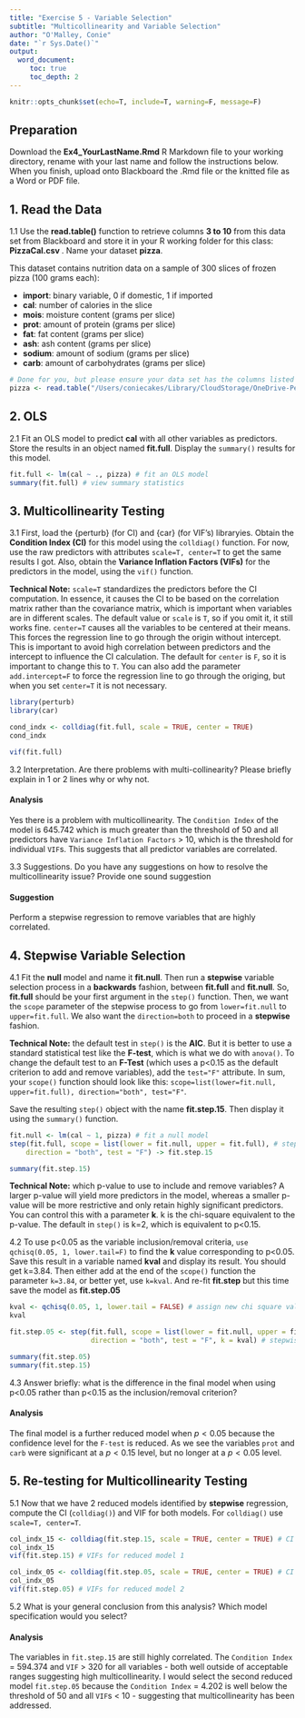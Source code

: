 ---
title: "Exercise 5 - Variable Selection"
subtitle: "Multicollinearity and Variable Selection"
author: "O'Malley, Conie"
date: "`r Sys.Date()`"
output: 
  word_document:
     toc: true
     toc_depth: 2
---

```{r global_options, include=FALSE}
knitr::opts_chunk$set(echo=T, include=T, warning=F, message=F)
```

## Preparation 

Download the **Ex4_YourLastName.Rmd** R Markdown file to your working directory, rename with your last name and follow the instructions below. When you finish, upload onto Blackboard the .Rmd file or the knitted file as a Word or PDF file.

## 1. Read the Data

1.1 Use the **read.table()** function to retrieve columns **3 to 10** from this data set from Blackboard and store it in your R working folder for this class: **PizzaCal.csv **. Name your dataset **pizza**.

This dataset contains nutrition data on a sample of 300 slices of frozen pizza (100 grams each):

- **import**: binary variable, 0 if domestic, 1 if imported
- **cal**: number of calories in the slice
- **mois**: moisture content (grams per slice)
- **prot**: amount of protein (grams per slice)
- **fat**: fat content (grams per slice)
- **ash**: ash content (grams per slice)
- **sodium**: amount of sodium (grams per slice)
- **carb**: amount of carbohydrates (grams per slice)

```{r prep}
# Done for you, but please ensure your data set has the columns listed below
pizza <- read.table("/Users/coniecakes/Library/CloudStorage/OneDrive-Personal/001. Documents - Main/023. Programming Tools/R Studio/PredictiveAnalytics/R_Exercises/PizzaCal.csv", header=TRUE, sep=",")[,3:10]
```

## 2. OLS

2.1 Fit an OLS model to predict **cal** with all other variables as predictors. Store the results in an object named **fit.full**. Display the `summary()` results for this model.

```{r} 
fit.full <- lm(cal ~ ., pizza) # fit an OLS model
summary(fit.full) # view summary statistics
```

## 3. Multicollinearity Testing

3.1 First, load the {perturb} (for CI) and {car} (for VIF's) libraryies. Obtain the **Condition Index (CI)** for this model using the `colldiag()` function. For now, use the raw predictors with attributes `scale=T, center=T` to get the same results I got. Also, obtain the **Variance Inflation Factors (VIFs)** for the predictors in the model, using the `vif()` function. 

**Technical Note:** `scale=T` standardizes the predictors before the CI computation. In essence, it causes the CI to be based on the correlation matrix rather than the covariance matrix, which is important when variables are in different scales. The default value or `scale` is `T`, so if you omit it, it still works fine. `center=T` causes all the variables to be centered at their means. This forces the regression line to go through the origin without intercept. This is important to avoid high correlation between predictors and the intercept to influence the CI calculation. The default for `center` is `F`, so it is important to change this to `T`. You can also add the parameter `add.intercept=F` to force the regression line to go through the origing, but when you set `center=T` it is not necessary.

```{r} 
library(perturb)
library(car)

cond_indx <- colldiag(fit.full, scale = TRUE, center = TRUE)
cond_indx

vif(fit.full)
```

3.2 Interpretation. Are there problems with multi-collinearity? Please briefly explain in 1 or 2 lines why or why not.

#### Analysis

Yes there is a problem with multicollinearity. The `Condition Index` of the model is 645.742 which is much greater than the threshold of 50 and all predictors have `Variance Inflation Factors` > 10, which is the threshold for individual `VIF`s. This suggests that all predictor variables are correlated.


3.3 Suggestions. Do you have any suggestions on how to resolve the multicollinearity issue? Provide one sound suggestion

#### Suggestion

Perform a stepwise regression to remove variables that are highly correlated.



## 4. Stepwise Variable Selection

4.1 Fit the **null** model and name it **fit.null**. Then run a **stepwise** variable selection process in a **backwards** fashion, between **fit.full** and **fit.null**. So, **fit.full** should be your first argument in the `step()` function. Then, we want the `scope` parameter of the stepwise process to go from `lower=fit.null` to `upper=fit.full`. We also want the `direction=both` to proceed in a **stepwise** fashion. 

**Technical Note:** the default test in `step()` is the **AIC**. But it is better to use a standard statistical test like the **F-test**, which is what we do with `anova()`. To change the default test to an **F-Test** (which uses a p<0.15 as the default criterion to add and remove variables), add the `test="F"` attribute. In sum, your `scope()` function should look like this: `scope=list(lower=fit.null, upper=fit.full), direction="both", test="F"`.

Save the resulting `step()` object with the name **fit.step.15**. Then display it using the `summary()` function.

```{r}
fit.null <- lm(cal ~ 1, pizza) # fit a null model
step(fit.full, scope = list(lower = fit.null, upper = fit.full), # stepwise regression
    direction = "both", test = "F") -> fit.step.15

summary(fit.step.15)
```

**Technical Note:** which p-value to use to include and remove variables? A larger p-value will yield more predictors in the model, whereas a smaller p-value will be more restrictive and only retain highly significant predictors. You can control this with a parameter **k**. k is the chi-square equivalent to the p-value. The default in `step()` is k=2, which is equivalent to p<0.15. 

4.2 To use p<0.05 as the variable inclusion/removal criteria, `use qchisq(0.05, 1, lower.tail=F)` to find the **k** value corresponding to p<0.05. Save this result in a variable named **kval** and display its result. You should get k=3.84. Then either add at the end of the `scope()` function the parameter `k=3.84`, or better yet, use `k=kval`. And re-fit **fit.step** but this time save the model as **fit.step.05**

```{r}
kval <- qchisq(0.05, 1, lower.tail = FALSE) # assign new chi square value to variable object
kval

fit.step.05 <- step(fit.full, scope = list(lower = fit.null, upper = fit.full),
                    direction = "both", test = "F", k = kval) # stepwise regression

summary(fit.step.05)
summary(fit.step.15)
```

4.3 Answer briefly: what is the difference in the final model when using p<0.05 rather than p<0.15 as the inclusion/removal criterion?

#### Analysis

The final model is a further reduced model when $p < 0.05$ because the confidence level for the `F-test` is reduced. As we see the variables `prot` and `carb` were significant at a $p < 0.15$ level, but no longer at a $p < 0.05$ level.


## 5. Re-testing for Multicollinearity Testing

5.1 Now that we have 2 reduced models identified by **stepwise** regression, compute the CI (`colldiag()`) and VIF for both models. For `colldiag()` use `scale=T, center=T`.

```{r}
col_indx_15 <- colldiag(fit.step.15, scale = TRUE, center = TRUE) # CI for reduced model 1
col_indx_15
vif(fit.step.15) # VIFs for reduced model 1

col_indx_05 <- colldiag(fit.step.05, scale = TRUE, center = TRUE) # CI for reduced model 2
col_indx_05
vif(fit.step.05) # VIFs for reduced model 2
```

5.2 What is your general conclusion from this analysis? Which model specification would you select?

#### Analysis

The variables in `fit.step.15` are still highly correlated. The `Condition Index` = 594.374 and `VIF` > 320 for all variables - both well outside of acceptable ranges suggesting high multicollinearity. I would select the second reduced model `fit.step.05` because the `Condition Index` = 4.202 is well below the threshold of 50 and all `VIF`s < 10 - suggesting that multicollinearity has been addressed. 
